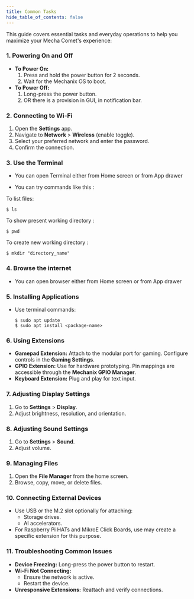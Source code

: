 ```yaml
---
title: Common Tasks
hide_table_of_contents: false
---
```


This guide covers essential tasks and everyday operations to help you maximize your Mecha Comet's experience:


### 1. **Powering On and Off**

- **To Power On:**
    1. Press and hold the power button for 2 seconds.
    2. Wait for the Mechanix OS to boot.
- **To Power Off:**
    1. Long-press the power button.
    2. OR there is a provision in GUI, in notification bar. 

### 2. **Connecting to Wi-Fi**

1. Open the **Settings** app.
2. Navigate to **Network** > **Wireless** (enable toggle).
3. Select your preferred network and enter the password.
4. Confirm the connection.

### 3. **Use the Terminal**

- You can open Terminal either from Home screen or from App drawer

- You can try commands like this :

To list files:
``` 
$ ls
``` 
To show present working directory :
```
$ pwd 
```
To create new working directory :
```
$ mkdir "directory_name"
```

### 4. **Browse the internet**

- You can open browser either from Home screen or from App drawer

### 5. **Installing Applications**

- Use terminal commands:
    
    ```
    $ sudo apt update
    $ sudo apt install <package-name>
    ```  

### 6. **Using Extensions**

- **Gamepad Extension:** Attach to the modular port for gaming. Configure controls in the **Gaming Settings**.
- **GPIO Extension:** Use for hardware prototyping. Pin mappings are accessible through the **Mechanix GPIO Manager**.
- **Keyboard Extension:** Plug and play for text input.

### 7. **Adjusting Display Settings**

1. Go to **Settings** > **Display**.
2. Adjust brightness, resolution, and orientation.

### 8. **Adjusting Sound Settings**

1. Go to **Settings** > **Sound**.
2. Adjust volume.

### 9. **Managing Files**

1. Open the **File Manager** from the home screen.
2. Browse, copy, move, or delete files.

### 10. **Connecting External Devices**

- Use USB or the M.2 slot optionally for attaching:
    - Storage drives.
    - AI accelerators.
- For Raspberry Pi HATs and MikroE Click Boards, use may create a specific extension for this purpose.

### 11. **Troubleshooting Common Issues**

- **Device Freezing:** Long-press the power button to restart.
- **Wi-Fi Not Connecting:**
    - Ensure the network is active.
    - Restart the device.
- **Unresponsive Extensions:** Reattach and verify connections.